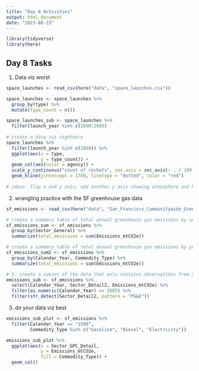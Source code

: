 ```yaml
---
title: "Day 8 Activities"
output: html_document
date: "2023-08-23"
---
```


```r
library(tidyverse)
library(here)
```

## Day 8 Tasks

1.  Data viz worst

```r
space_launches <- read_csv(here("data", "space_launches.csv"))

space_launches <- space_launches %>% 
  group_by(type) %>% 
  mutate(type_count = n())

space_launches_sub <- space_launches %>% 
  filter(launch_year %in% c(2000:2005)
         
# create a data viz nightmare
space_launches %>%
  filter(launch_year %in% c(2000)) %>% 
  ggplot(aes(x = type,
             y = type_count)) +
  geom_col(aes(color = agency)) +
  scale_y_continuous("count of rockets", sec.axis = sec_axis(~ . / 100, name = "atmosphere(km)")) +
  geom_hline(yintercept = 1700, linetype = "dotted", color = "red")
  
# ideas- flip x and y axis, add another y axis showing atmosphere and horizontal thresholds at where a rocket goes into orbit, make the color a gradient so it looks like they're blasting off  
```

2.  wrangling practice with the SF greenhouse gas data

```r
sf_emissions <- read_csv(here("data", "San_Francisco_Communitywide_Greenhouse_Gas_Inventory.csv"))

# create a summary table of total annual greenhouse gas emissions by sector_general
sf_emissions_sum <- sf_emissions %>% 
  group_by(Sector_General) %>% 
  summarize(total_emissions = sum(Emissions_mtCO2e))

# create a summary table of total annual greenhouse gas emissions by year and commodity type
sf_emissions_sum2 <- sf_emissions %>% 
  group_by(Calendar_Year, Commodity_Type) %>% 
  summarize(total_emissions = sum(Emissions_mtCO2e))

# 3. create a subset of the data that only contains observations from 2005 on, 
emissions_sub <- sf_emissions %>% 
  select(Calendar_Year, Sector_Detail2, Emissions_mtCO2e) %>% 
  filter(as.numeric(Calendar_Year) >= 2005) %>% 
  filter(str_detect(Sector_Detail2, pattern = "PG&E"))
```

3.  do your data viz best

```r
emissions_sub_plot <- sf_emissions %>% 
  filter(Calendar_Year == "1990",
         Commodity_Type %in% c("Gasoline", "Diesel", "Electricity"))

emissions_sub_plot %>% 
  ggplot(aes(x = Sector_GPC_Detail,
             y = Emissions_mtCO2e,
             fill = Commodity_Type)) +
  geom_col()
```
